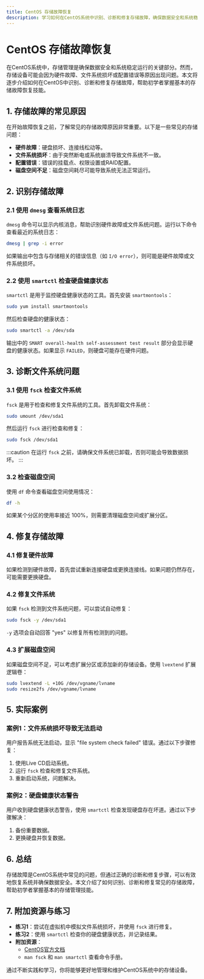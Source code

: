 ```yaml
---
title: CentOS 存储故障恢复
description: 学习如何在CentOS系统中识别、诊断和修复存储故障，确保数据安全和系统稳定运行。
---
```


# CentOS 存储故障恢复

在CentOS系统中，存储管理是确保数据安全和系统稳定运行的关键部分。然而，存储设备可能会因为硬件故障、文件系统损坏或配置错误等原因出现问题。本文将逐步介绍如何在CentOS中识别、诊断和修复存储故障，帮助初学者掌握基本的存储故障恢复技能。

## 1. 存储故障的常见原因

在开始故障恢复之前，了解常见的存储故障原因非常重要。以下是一些常见的存储问题：

- **硬件故障**：硬盘损坏、连接线松动等。
- **文件系统损坏**：由于突然断电或系统崩溃导致文件系统不一致。
- **配置错误**：错误的挂载点、权限设置或RAID配置。
- **磁盘空间不足**：磁盘空间耗尽可能导致系统无法正常运行。

## 2. 识别存储故障

### 2.1 使用 `dmesg` 查看系统日志

`dmesg` 命令可以显示内核消息，帮助识别硬件故障或文件系统问题。运行以下命令查看最近的系统日志：

```bash
dmesg | grep -i error
```

如果输出中包含与存储相关的错误信息（如 `I/O error`），则可能是硬件故障或文件系统损坏。

### 2.2 使用 `smartctl` 检查硬盘健康状态

`smartctl` 是用于监控硬盘健康状态的工具。首先安装 `smartmontools`：

```bash
sudo yum install smartmontools
```

然后检查硬盘的健康状态：

```bash
sudo smartctl -a /dev/sda
```

输出中的 `SMART overall-health self-assessment test result` 部分会显示硬盘的健康状态。如果显示 `FAILED`，则硬盘可能存在硬件问题。

## 3. 诊断文件系统问题

### 3.1 使用 `fsck` 检查文件系统

`fsck` 是用于检查和修复文件系统的工具。首先卸载文件系统：

```bash
sudo umount /dev/sda1
```

然后运行 `fsck` 进行检查和修复：

```bash
sudo fsck /dev/sda1
```

:::caution
在运行 `fsck` 之前，请确保文件系统已卸载，否则可能会导致数据损坏。
:::

### 3.2 检查磁盘空间

使用 `df` 命令查看磁盘空间使用情况：

```bash
df -h
```

如果某个分区的使用率接近 100%，则需要清理磁盘空间或扩展分区。

## 4. 修复存储故障

### 4.1 修复硬件故障

如果检测到硬件故障，首先尝试重新连接硬盘或更换连接线。如果问题仍然存在，可能需要更换硬盘。

### 4.2 修复文件系统

如果 `fsck` 检测到文件系统问题，可以尝试自动修复：

```bash
sudo fsck -y /dev/sda1
```

`-y` 选项会自动回答 "yes" 以修复所有检测到的问题。

### 4.3 扩展磁盘空间

如果磁盘空间不足，可以考虑扩展分区或添加新的存储设备。使用 `lvextend` 扩展逻辑卷：

```bash
sudo lvextend -L +10G /dev/vgname/lvname
sudo resize2fs /dev/vgname/lvname
```

## 5. 实际案例

### 案例1：文件系统损坏导致无法启动

用户报告系统无法启动，显示 "file system check failed" 错误。通过以下步骤修复：

1. 使用Live CD启动系统。
2. 运行 `fsck` 检查和修复文件系统。
3. 重新启动系统，问题解决。

### 案例2：硬盘健康状态警告

用户收到硬盘健康状态警告，使用 `smartctl` 检查发现硬盘存在坏道。通过以下步骤解决：

1. 备份重要数据。
2. 更换硬盘并恢复数据。

## 6. 总结

存储故障是CentOS系统中常见的问题，但通过正确的诊断和修复步骤，可以有效地恢复系统并确保数据安全。本文介绍了如何识别、诊断和修复常见的存储故障，帮助初学者掌握基本的存储管理技能。

## 7. 附加资源与练习

- **练习1**：尝试在虚拟机中模拟文件系统损坏，并使用 `fsck` 进行修复。
- **练习2**：使用 `smartctl` 检查你的硬盘健康状态，并记录结果。
- **附加资源**：
  - [CentOS官方文档](https://docs.centos.org/)
  - `man fsck` 和 `man smartctl` 查看命令手册。

通过不断实践和学习，你将能够更好地管理和维护CentOS系统中的存储设备。